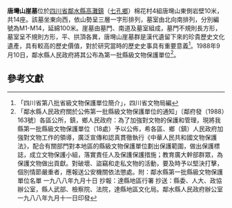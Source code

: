 {{msg:四川省文物保護單位
|名稱 = 唐壪山崖墓群
|編號 = 2 
|圖片 = 鄰水縣第一批縣級文物保護單位02-唐壪山崖墓群.jpg
|級別 = 鄰水縣1
|分類 = 
|時代 = 東漢
|地点 = 七孔鄉棉花村
|坐標 =
|登錄 = 1988年9月10日
}}
{{msg:四川省文物保護單位
|名稱 = 唐壪山崖墓群
|編號 = 68 
|圖片 = 四川省第八批省級文物保護單位-唐壪山崖墓群.jpg
|級別 = S8
|分類 = 
|時代 = 漢代
|地点 = 鄰水縣
|坐標 =
|登錄 = 2012年7月16日
}}
'''唐壪山崖墓'''位於[[四川省|四川省]][[高灘鎮_(鄰水縣)|鄰水縣]][[高灘鎮|高灘鎮]]（[[七孔鄉|七孔鄉]]）棉花村4組唐壪山東側岩壁10米，共14座。該墓坐東向西，依山勢呈三層一字形排列，墓室由北向南排列，分別編號為M1-M14，延綿100米。崖墓由墓門、南道及墓室組成，墓門不規則長方形，墓室呈不規則方形，平、拱頂各異，唐壪山崖墓群是漢代遺留下來的珍貴歷史文化遺產，具有較高的歷史價值，對於研究當時的歷史史事具有重要意義<ref>「四川省第八批省級文物保護單位簡介」，四川省文物局編</ref>。1988年9月10日，鄰水縣人民政府將其公布為第一批縣級文物保護單位<ref>「鄰水縣人民政府關於公佈第一批縣級文物保護單位的通知」〔鄰府發（1988）163號〕各區公所，鎮，鄉人民政府：為了加強對文物的保護和管理，現將我縣第一批縣級文物保護單位（18處）予以公佈，希各區、鄉（鎮）人民政府加強對文物工作的領導，廣泛宣傳和認真貫徹執行《中華人民共和國文物保護法》，配合有關部門對本地區的縣級文物保護單位劃出保護範圍，做出保護標誌，成立文物保護小組，落實責任人及保護保護措施；教育廣大幹部群眾，為保護文物做出貢獻。對破壞、盜竊和走私文物的活動，要及時予以堅決打擊，個別情節嚴重者，應報送公安機關依法懲處。附：鄰水縣第一批縣級文物保護單位名單 一九八八年九月十日 抄報：達縣地區行署 抄送：縣委、人大、政協辦公室，縣人武部、檢察院、法院，達縣地區文化局。鄰水縣人民政府辦公室 一九八八年九月十一日印發</ref>。

==參考文獻==
{{reflist}}